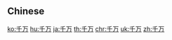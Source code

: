 {{also|千萬}}
==Chinese==
{{zh-see|千萬}}

[[ko:千万]]
[[hu:千万]]
[[ja:千万]]
[[th:千万]]
[[chr:千万]]
[[uk:千万]]
[[zh:千万]]
